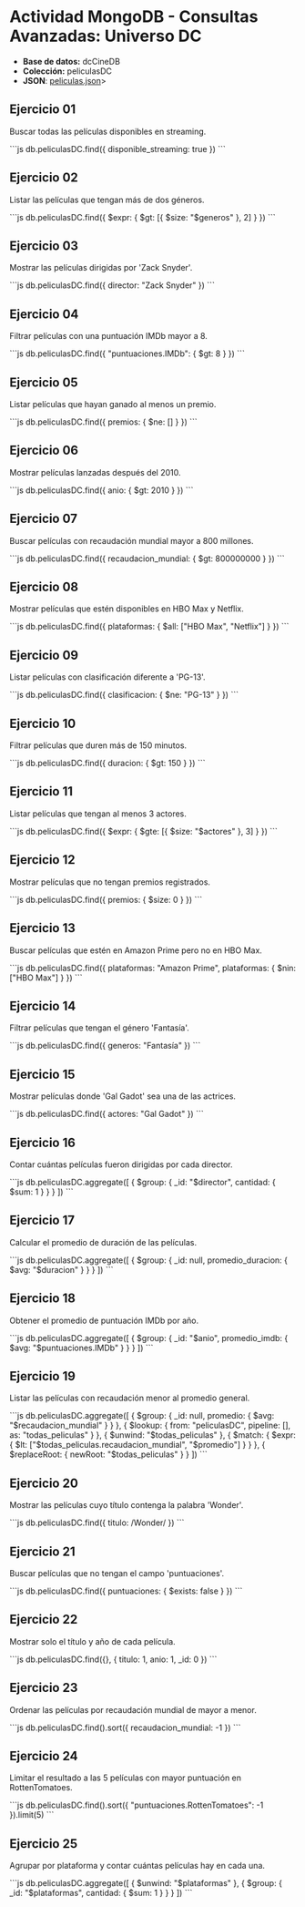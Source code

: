 # Actividad MongoDB - Consultas Avanzadas: Universo DC

- **Base de datos:** dcCineDB
- **Colección:** peliculasDC
- **JSON**: [peliculas.json](/inacap/ti3v32/data/peliculas.json)>

## Ejercicio 01
Buscar todas las películas disponibles en streaming.

<Solution>
```js
db.peliculasDC.find({ disponible_streaming: true })
```
</Solution>

## Ejercicio 02
Listar las películas que tengan más de dos géneros.

<Solution>
```js
db.peliculasDC.find({ 
    $expr: { 
        $gt: [{ $size: "$generos" }, 2] 
    }
})
```
</Solution>

## Ejercicio 03
Mostrar las películas dirigidas por 'Zack Snyder'.

<Solution>
```js
db.peliculasDC.find({ director: "Zack Snyder" })
```
</Solution>

## Ejercicio 04
Filtrar películas con una puntuación IMDb mayor a 8.

<Solution>
```js
db.peliculasDC.find({ 
    "puntuaciones.IMDb": { $gt: 8 } 
})
```
</Solution>

## Ejercicio 05
Listar películas que hayan ganado al menos un premio.

<Solution>
```js
db.peliculasDC.find({ 
    premios: { $ne: [] } 
})
```
</Solution>

## Ejercicio 06
Mostrar películas lanzadas después del 2010.

<Solution>
```js
db.peliculasDC.find({ 
    anio: { $gt: 2010 } 
})
```
</Solution>

## Ejercicio 07
Buscar películas con recaudación mundial mayor a 800 millones.

<Solution>
```js
db.peliculasDC.find({
    recaudacion_mundial: { $gt: 800000000 } 
})
```
</Solution>

## Ejercicio 08
Mostrar películas que estén disponibles en HBO Max y Netflix.

<Solution>
```js
db.peliculasDC.find({
    plataformas: { $all: ["HBO Max", "Netflix"] }
})
```
</Solution>

## Ejercicio 09
Listar películas con clasificación diferente a 'PG-13'.

<Solution>
```js
db.peliculasDC.find({
    clasificacion: { $ne: "PG-13" }
})
```
</Solution>

## Ejercicio 10
Filtrar películas que duren más de 150 minutos.

<Solution>
```js
db.peliculasDC.find({
    duracion: { $gt: 150 }
})
```
</Solution>

## Ejercicio 11
Listar películas que tengan al menos 3 actores.

<Solution>
```js
db.peliculasDC.find({
    $expr: { 
        $gte: [{ $size: "$actores" }, 3] 
    } 
})
```
</Solution>

## Ejercicio 12
Mostrar películas que no tengan premios registrados.

<Solution>
```js
db.peliculasDC.find({ 
    premios: { $size: 0 } 
})
```
</Solution>

## Ejercicio 13
Buscar películas que estén en Amazon Prime pero no en HBO Max.

<Solution>
```js
db.peliculasDC.find({ 
    plataformas: "Amazon Prime", 
    plataformas: { $nin: ["HBO Max"] } 
})
```
</Solution>

## Ejercicio 14
Filtrar películas que tengan el género 'Fantasía'.

<Solution>
```js
db.peliculasDC.find({ generos: "Fantasía" })
```
</Solution>

## Ejercicio 15
Mostrar películas donde 'Gal Gadot' sea una de las actrices.

<Solution>
```js
db.peliculasDC.find({ actores: "Gal Gadot" })
```
</Solution>

## Ejercicio 16
Contar cuántas películas fueron dirigidas por cada director.

<Solution>
```js
db.peliculasDC.aggregate([
  { $group: { _id: "$director", cantidad: { $sum: 1 } } }
])
```
</Solution>

## Ejercicio 17
Calcular el promedio de duración de las películas.

<Solution>
```js
db.peliculasDC.aggregate([
  { $group: { _id: null, promedio_duracion: { $avg: "$duracion" } } }
])
```
</Solution>

## Ejercicio 18
Obtener el promedio de puntuación IMDb por año.

<Solution>
```js
db.peliculasDC.aggregate([
  { $group: { _id: "$anio", promedio_imdb: { $avg: "$puntuaciones.IMDb" } } }
])
```
</Solution>

## Ejercicio 19
Listar las películas con recaudación menor al promedio general.

<Solution>
```js
db.peliculasDC.aggregate([
  { 
    $group: { 
      _id: null, 
      promedio: { $avg: "$recaudacion_mundial" } 
    }
  },
  {
    $lookup: {
      from: "peliculasDC",
      pipeline: [],
      as: "todas_peliculas"
    }
  },
  { $unwind: "$todas_peliculas" },
  {
    $match: {
      $expr: { $lt: ["$todas_peliculas.recaudacion_mundial", "$promedio"] }
    }
  },
  {
    $replaceRoot: { newRoot: "$todas_peliculas" }
  }
])
```
</Solution>

## Ejercicio 20
Mostrar las películas cuyo título contenga la palabra 'Wonder'.

<Solution>
```js
db.peliculasDC.find({ titulo: /Wonder/ })
```
</Solution>

## Ejercicio 21
Buscar películas que no tengan el campo 'puntuaciones'.

<Solution>
```js
db.peliculasDC.find({ 
    puntuaciones: { $exists: false } 
})
```
</Solution>

## Ejercicio 22
Mostrar solo el título y año de cada película.

<Solution>
```js
db.peliculasDC.find({}, { titulo: 1, anio: 1, _id: 0 })
```
</Solution>

## Ejercicio 23
Ordenar las películas por recaudación mundial de mayor a menor.

<Solution>
```js
db.peliculasDC.find().sort({ recaudacion_mundial: -1 })
```
</Solution>

## Ejercicio 24
Limitar el resultado a las 5 películas con mayor puntuación en RottenTomatoes.

<Solution>
```js
db.peliculasDC.find().sort({ "puntuaciones.RottenTomatoes": -1 }).limit(5)
```
</Solution>

## Ejercicio 25
Agrupar por plataforma y contar cuántas películas hay en cada una.

<Solution>
```js
db.peliculasDC.aggregate([
  { $unwind: "$plataformas" },
  { $group: { _id: "$plataformas", cantidad: { $sum: 1 } } }
])
```
</Solution>
